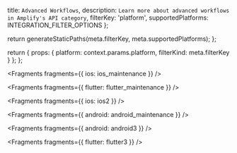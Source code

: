   title: `Advanced Workflows`,
  description: `Learn more about advanced workflows in Amplify's API category`,
  filterKey: 'platform',
  supportedPlatforms: INTEGRATION_FILTER_OPTIONS
};



  return generateStaticPaths(meta.filterKey, meta.supportedPlatforms);
};

  return {
    props: {
      platform: context.params.platform,
      filterKind: meta.filterKey
    }
  };
};


<Fragments fragments={{ ios: ios_maintenance }} />


<Fragments fragments={{ flutter: flutter_maintenance }} />


<Fragments fragments={{ ios: ios2 }} />


<Fragments fragments={{ android: android_maintenance }} />


<Fragments fragments={{ android: android3 }} />


<Fragments fragments={{ flutter: flutter3 }} />
